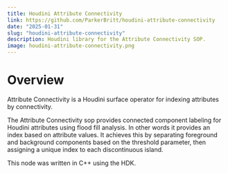```yaml
---
title: Houdini Attribute Connectivity
link: https://github.com/ParkerBritt/houdini-attribute-connectivity
date: "2025-01-31"
slug: "houdini-attribute-connectivity"
description: Houdini library for the Attribute Connectivity SOP.
image: houdini-attribute-connectivity.png
---
```


# Overview
Attribute Connectivity is a Houdini surface operator for indexing attributes by connectivity.

The Attribute Connectivity sop provides connected component labeling for Houdini attributes using flood fill analysis. In other words it provides an index based on attribute values. It achieves this by separating foreground and background components based on the threshold parameter, then assigning a unique index to each discontinuous island.

This node was written in C++ using the HDK.
